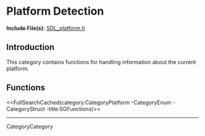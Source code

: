 
= Platform Detection =

'''Include File(s):'''  [http://hg.libsdl.org/SDL/file/default/include/SDL_platform.h SDL_platform.h]


== Introduction ==
This category contains functions for handling information about the current platform. 


<!-- #Remove this line and the ## below to use this markup if it becomes relevant to this category -->
<!-- #== Enumerations == -->
<!-- #<<FullSearchCached(category:CategoryEnum CategoryPlatform -title:SGEnumerations)>> -->

<!-- #== Structures == -->
<!-- #<<FullSearchCached(category:CategoryStruct CategoryPlatform -title:SGStructures)>> -->

== Functions ==
<<FullSearchCached(category:CategoryPlatform -CategoryEnum -CategoryStruct -title:SGFunctions)>>

----
CategoryCategory
